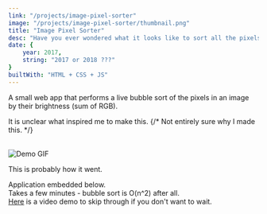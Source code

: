 ```yaml
---
link: "/projects/image-pixel-sorter"
image: "/projects/image-pixel-sorter/thumbnail.png"
title: "Image Pixel Sorter"
desc: "Have you ever wondered what it looks like to sort all the pixels in an image for some reason?"
date: {
    year: 2017,
    string: "2017 or 2018 ???"
}
builtWith: "HTML + CSS + JS"
---
```

<p>
    A small web app that performs a live bubble sort of the pixels in an image by their brightness (sum of RGB).
</p>

<p>
    It is unclear what inspired me to make this.
    {/* Not entirely sure why I made this. */}
</p>

<br/>

<div className='text-center'>
    <Image
        className="mx-auto shadow-[0_0_10px_black]"
        src="/projects/image-pixel-sorter/interesting-meme.png"
        alt="Demo GIF"
        width={488}
        height={559}
    />
    <p className='italic text-center mt-4'>
        This is probably how it went.
    </p>
</div>


<p className='mt-16'>
    Application embedded below.
    <br/>
    Takes a few minutes - bubble sort is O(n^2) after all.
    <br/>
    <a href="https://youtu.be/fS3X7jCTIP4">Here</a> is a video demo to skip through if you don't want to wait.
</p>

<ProjectIFrame
    src="/projects/image-pixel-sorter/index.html"
    className="w-[70rem] h-[54rem]"
/>
